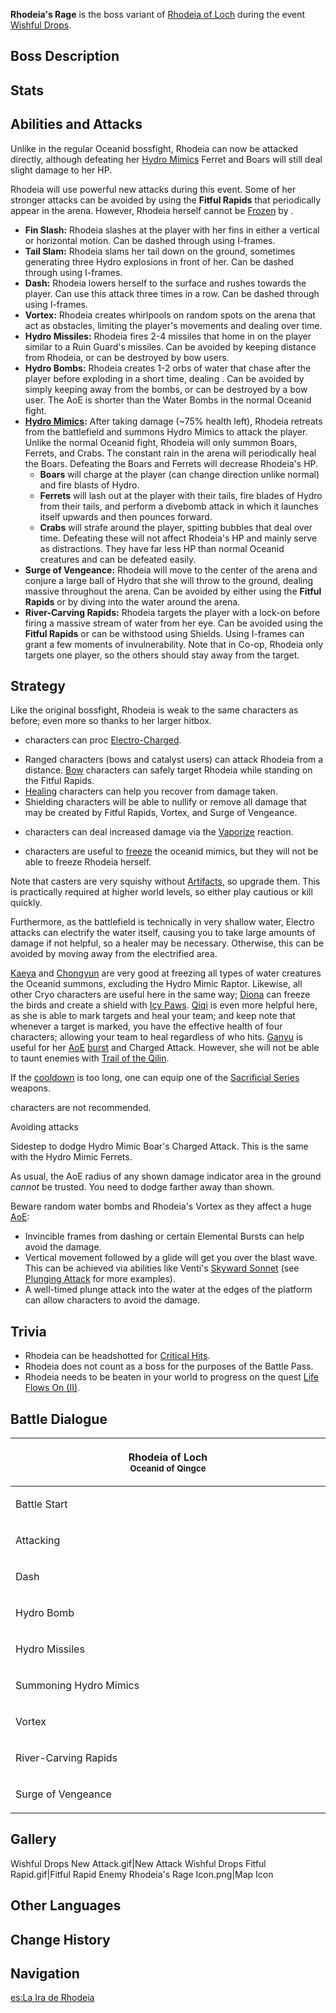 {{About|the event boss|the standard variant|Rhodeia of Loch}}
{{Enemy Infobox
|image    = Enemy Oceanid.png
|element  = Hydro
|type     = Event Bosses
|family   = Elemental Lifeforms
|location = [[Bishui Plain]], [[Liyue]]
}}
'''Rhodeia's Rage''' is the boss variant of [[Rhodeia of Loch]] during the event [[Wishful Drops]].

==Boss Description==
{{Description|The Oceanid of Qingce has become unusually boisterous and filled with rage. She shall unleash the power that she once possessed as the foremost of Oceanid spies, which will make her more difficult to face than ever before.|In-game description}}

==Stats==
{{Enemy Stats
|hp_ratio  = 14
|atk_ratio = 6
}}

==Abilities and Attacks==
Unlike in the regular Oceanid bossfight, Rhodeia can now be attacked directly, although defeating her [[Hydro Mimics]] Ferret and Boars will still deal slight damage to her HP.

Rhodeia will use powerful new attacks during this event. Some of her stronger attacks can be avoided by using the '''Fitful Rapids''' that periodically appear in the arena. However, Rhodeia herself cannot be [[Frozen]] by {{Color|Cryo DMG}}.
*'''Fin Slash:''' Rhodeia slashes at the player with her fins in either a vertical or horizontal motion. Can be dashed through using I-frames.
*'''Tail Slam:''' Rhodeia slams her tail down on the ground, sometimes generating three Hydro explosions in front of her. Can be dashed through using I-frames.
*'''Dash:''' Rhodeia lowers herself to the surface and rushes towards the player. Can use this attack three times in a row. Can be dashed through using I-frames.
*'''Vortex:''' Rhodeia creates whirlpools on random spots on the arena that act as obstacles, limiting the player's movements and dealing {{Color|Hydro DMG}} over time.
*'''Hydro Missiles:''' Rhodeia fires 2-4 missiles that home in on the player similar to a Ruin Guard's missiles. Can be avoided by keeping distance from Rhodeia, or can be destroyed by bow users.
*'''Hydro Bombs:''' Rhodeia creates 1-2 orbs of water that chase after the player before exploding in a short time, dealing {{Color|AoE Hydro DMG}}. Can be avoided by simply keeping away from the bombs, or can be destroyed by a bow user. The AoE is shorter than the Water Bombs in the normal Oceanid fight.
*'''[[Hydro Mimics]]:''' After taking damage (~75% health left), Rhodeia retreats from the battlefield and summons Hydro Mimics to attack the player. Unlike the normal Oceanid fight, Rhodeia will only summon Boars, Ferrets, and Crabs. The constant rain in the arena will periodically heal the Boars. Defeating the Boars and Ferrets will decrease Rhodeia's HP.
**'''Boars''' will charge at the player (can change direction unlike normal) and fire blasts of Hydro.
**'''Ferrets''' will lash out at the player with their tails, fire blades of Hydro from their tails, and perform a divebomb attack in which it launches itself upwards and then pounces forward.
** '''Crabs''' will strafe around the player, spitting bubbles that deal {{Color|Hydro DMG}} over time. Defeating these will not affect Rhodeia's HP and mainly serve as distractions. They have far less HP than normal Oceanid creatures and can be defeated easily.
*'''Surge of Vengeance:''' Rhodeia will move to the center of the arena and conjure a large ball of Hydro that she will throw to the ground, dealing massive {{Color|Hydro DMG}} throughout the arena. Can be avoided by either using the '''Fitful Rapids''' or by diving into the water around the arena.
*'''River-Carving Rapids:''' Rhodeia targets the player with a lock-on before firing a massive stream of water from her eye. Can be avoided using the '''Fitful Rapids''' or can be withstood using Shields. Using I-frames can grant a few moments of invulnerability. Note that in Co-op, Rhodeia only targets one player, so the others should stay away from the target.

==Strategy==
Like the original bossfight, Rhodeia is weak to the same characters as before; even more so thanks to her larger hitbox.

*{{Electro}} characters can proc [[Electro-Charged]].
*Ranged characters (bows and catalyst users) can attack Rhodeia from a distance. [[Bow]] characters can safely target Rhodeia while standing on the Fitful Rapids.
*[[Healing]] characters can help you recover from damage taken.
*Shielding characters will be able to nullify or remove all damage that may be created by Fitful Rapids, Vortex, and Surge of Vengeance.
*{{Pyro}} characters can deal increased damage via the [[Vaporize]] reaction.
*{{Cryo}} characters are useful to [[Frozen|freeze]] the oceanid mimics, but they will not be able to freeze Rhodeia herself.

Note that casters are very squishy without [[Artifacts/Main Stat Scaling|Artifacts]], so upgrade them. This is practically required at higher world levels, so either play cautious or kill quickly.

Furthermore, as the battlefield is technically in very shallow water, Electro attacks can electrify the water itself, causing you to take large amounts of damage if not helpful, so a healer may be necessary. Otherwise, this can be avoided by moving away from the electrified area.

[[Kaeya]] and [[Chongyun]] are very good at freezing all types of water creatures the Oceanid summons, excluding the Hydro Mimic Raptor. Likewise, all other Cryo characters are useful here in the same way; [[Diona]] can freeze the birds and create a shield with [[Icy Paws]]. [[Qiqi]] is even more helpful here, as she is able to mark targets and heal your team; and keep note that whenever a target is marked, you have the effective health of four characters; allowing your team to heal regardless of who hits. [[Ganyu]] is useful for her [[AoE]] [[Celestial Shower|burst]] and Charged Attack. However, she will not be able to taunt enemies with [[Trail of the Qilin]].

If the [[cooldown]] is too long, one can equip one of the [[Sacrificial Series]] weapons.

{{Hydro}} characters are not recommended.

;Avoiding attacks
Sidestep to dodge Hydro Mimic Boar's Charged Attack. This is the same with the Hydro Mimic Ferrets.

As usual, the AoE radius of any shown damage indicator area in the ground ''cannot'' be trusted. You need to dodge farther away than shown.

Beware random water bombs and Rhodeia's Vortex as they affect a huge [[AoE]]:
*Invincible frames from dashing or certain Elemental Bursts can help avoid the damage.
*Vertical movement followed by a glide will get you over the blast wave. This can be achieved via abilities like Venti's [[Skyward Sonnet]] (see [[Plunging Attack]] for more examples).
*A well-timed plunge attack into the water at the edges of the platform can allow characters to avoid the damage.

==Trivia==
* Rhodeia can be headshotted for [[Critical Hit]]s.
* Rhodeia does not count as a boss for the purposes of the Battle Pass.
* Rhodeia needs to be beaten in your world to progress on the quest [[Life Flows On (II)]].

==Battle Dialogue==
{|class = wikitable
!colspan="2"|Rhodeia of Loch<br /><small>Oceanid of Qingce</small>
|-
!width="20%"|Battle Start
|An assassin from our homeland? Or a fool who trespasses upon the waters of Qingce?
|-
!width="20%" rowspan="3"|Attacking
|Guh! <small>(Tail Slam)</small>
|-
|Gyah! <small>(Tail Slam)</small>
|-
|Hyah! <small>(Fin Slash)</small>
|-
!width="20%"|Dash
|The rising flood!
|-
!width="20%"|Hydro Bomb
|Contamination must be washed away!
|-
!width="20%"|Hydro Missiles
|There is no escape!
|-
!width="20%"|Summoning Hydro Mimics
|In the image of the wilderness.
|-
!width="20%"|Vortex
|Let the torrent surge forth!
|-
!width="20%"|River-Carving Rapids
|River-carving rapids!
|-
!width="20%"|Surge of Vengeance
|Surge of vengeance!
|}

==Gallery==
<gallery hideaddbutton="true" captionalign="center">
Wishful Drops New Attack.gif|New Attack
Wishful Drops Fitful Rapid.gif|Fitful Rapid
Enemy Rhodeia's Rage Icon.png|Map Icon
</gallery>

==Other Languages==
{{Other Languages
|en      = Rhodeia's Rage
|zhs     = 洛蒂娅的愤怒
|zhs_rm  = Luòdìyà de Fènnù
|zht     = 洛蒂婭的憤怒
|zht_rm  = Luòdìyà de Fènnù
|zh_tl   = Rhodeia's Rage
|ja      = ローデシアの怒り
|ja_rm   = Roodeshia no Ikari
|ja_tl   = Rhodeia's Rage
|ko      = 로데이아의 분노
|ko_rm   = 
|ko_tl   = 
|es      = La ira de Rhodeia
|es_tl   = Rhodeia's Anger
|fr      = La colère de Rhodeia
|fr_tl   = Rhodeia's Anger
|ru      = Гнев Родии
|ru_tl   = 
|th      = ความเดือดดาลของ Rhodeia
|th_rm   = 
|th_tl   = 
|vi      = Sự Phẫn Nộ Của Rhodeia
|vi_tl   = 
|de      = Rhodeia in Rage
|de_tl   = Rhodeia in Rage
|id      = Amarah Rhodeia
|id_tl   = Rhodeia's Anger
|pt      = Fúria de Rhodeia
|pt_tl   = 
}}

==Change History==
{{Change History|1.4}}

==Navigation==
{{Enemy Navbox|Special}}

[[es:La Ira de Rhodeia]]